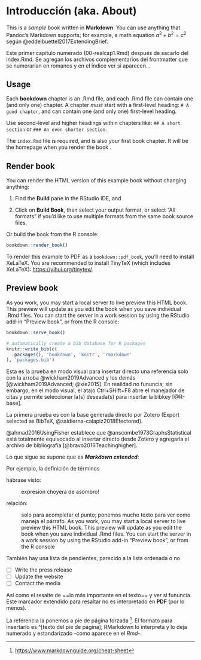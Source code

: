 ```{=tex}
\mainmatter
\fancyfoot[LE,RO]{\thepage}
```
# Introducción (aka. About) {.unnumbered}

This is a *sample* book written in **Markdown**\index{markdown}. You can use anything that Pandoc's Markdown supports; for example, a math equation\index{ecuación} $a^2 + b^2 = c^2$ según @eddelbuettel2017ExtendingBrief.

Este primer capítulo numerado (00-realcap1.Rmd) después de sacarlo del index.Rmd. Se agregan los archivos complementarios del frontmatter que se numerarían en romanos y en el índice ver si aparecen...

## Usage

Each **bookdown**\index{bookdown} chapter\index{capítulo} is an .Rmd file, and each .Rmd file can contain one (and only one) chapter. A chapter *must* start with a first-level heading: `# A good chapter`, and can contain one (and only one) first-level heading.

Use second-level and higher headings within chapters like: `## A short section` or `### An even shorter section`.

The `index.Rmd` file is required\index{obligatorio}, and is also your first book chapter. It will be the homepage when you render the book \index{libro}.

## Render book

You can render the HTML version of this example book without changing anything:

1.  Find the **Build** pane in the RStudio IDE, and

2.  Click on **Build Book**, then select your output format, or select "All formats" if you'd like to use multiple formats from the same book source files.

Or build the book from the R console:

```r
bookdown::render_book()
```

To render this example to PDF \index{PDF} as a `bookdown::pdf_book`, you'll need to install XeLaTeX. You are recommended to install TinyTeX \index{TinyTeX}(which includes XeLaTeX): <https://yihui.org/tinytex/>.

## Preview book \index{vista previa}

As you work, you may start a local server to live preview this HTML book. This preview will update as you edit the book when you save individual .Rmd files. You can start the server in a work session by using the RStudio add-in "Preview book", or from the R console:

```r
bookdown::serve_book()
```

```r
# automatically create a bib database for R packages
knitr::write_bib(c(
  .packages(), 'bookdown', 'knitr', 'rmarkdown'
), 'packages.bib')
```

Esta es la prueba en modo visual para insertar \index{insertar}directo una referencia solo con la arroba @wickham2019Advanced y los demás [@wickham2019Advanced; @xie2015]. En realidad no fununcia; sin embargo, en el modo visual, el atajo Ctrl+SHift+F8 abre el manejador de citas y permite seleccionar la(s) deseada(s) para insertar la bibkey [@R-base].

La primera prueba es con la base generada directo por Zotero \index{Zotero}(Export selected as BibTeX, @saldierna-calapiz2018Efectored).

@ahmad2016UsingFisher establece que @anscombe1973GraphsStatistical está totalmente equivocado al insertar directo desde Zotero y agregarla al archivo de bibliografía [@bravo2016Teachinghigher].

Lo que sigue se supone que es ***Markdown extended***:

Por ejemplo, la definición de términos

hábrase visto:

:   expresión choyera de asombro!

relación:

:   solo para acompletar el punto; ponemos mucho texto para ver como maneja el párrafo. As you work, you may start a local server to live preview this HTML book. This preview will update as you edit the book when you save individual .Rmd files. You can start the server in a work session by using the RStudio add-in "Preview book", or from the R console

También hay una lista de pendientes, parecido a la lista ordenada o no

-   [ ] Write the press release
-   [ ] Update the website
-   [ ] Contact the media

Así como el resalte de ==lo más importante en el texto== y ver si fununcia. Este marcador extendido para resaltar no es interpretado en **PDF** (por lo menos).

La referencia la ponemos a pie de página forzada [^00-realcap1-1]. El formato para insertarlo es \^[texto del pie de página]; RMarkdown lo interpreta y lo deja numerado y estandarizado -como aparece en el *Rmd*-.

[^00-realcap1-1]: <https://www.markdownguide.org/cheat-sheet>

